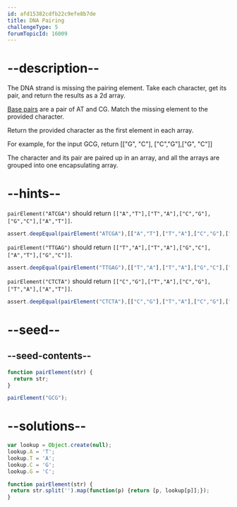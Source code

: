 ```yaml
---
id: afd15382cdfb22c9efe8b7de
title: DNA Pairing
challengeType: 5
forumTopicId: 16009
---
```


# --description--

The DNA strand is missing the pairing element. Take each character, get its pair, and return the results as a 2d array.

[Base pairs](http://en.wikipedia.org/wiki/Base_pair) are a pair of AT and CG. Match the missing element to the provided character.

Return the provided character as the first element in each array.

For example, for the input GCG, return \[\["G", "C"], \["C","G"],\["G", "C"]]

The character and its pair are paired up in an array, and all the arrays are grouped into one encapsulating array.

# --hints--

`pairElement("ATCGA")` should return `[["A","T"],["T","A"],["C","G"],["G","C"],["A","T"]]`.

```js
assert.deepEqual(pairElement("ATCGA"),[["A","T"],["T","A"],["C","G"],["G","C"],["A","T"]]);
```

`pairElement("TTGAG")` should return `[["T","A"],["T","A"],["G","C"],["A","T"],["G","C"]]`.

```js
assert.deepEqual(pairElement("TTGAG"),[["T","A"],["T","A"],["G","C"],["A","T"],["G","C"]]);
```

`pairElement("CTCTA")` should return `[["C","G"],["T","A"],["C","G"],["T","A"],["A","T"]]`.

```js
assert.deepEqual(pairElement("CTCTA"),[["C","G"],["T","A"],["C","G"],["T","A"],["A","T"]]);
```

# --seed--

## --seed-contents--

```js
function pairElement(str) {
  return str;
}

pairElement("GCG");
```

# --solutions--

```js
var lookup = Object.create(null);
lookup.A = 'T';
lookup.T = 'A';
lookup.C = 'G';
lookup.G = 'C';

function pairElement(str) {
 return str.split('').map(function(p) {return [p, lookup[p]];});
}
```

